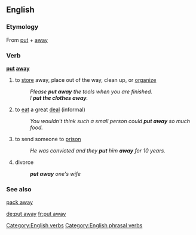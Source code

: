 ==English==

===Etymology===
From [[put]] + [[away]]

===Verb===
'''[[put]] [[away]]'''

# to [[store]] away, place out of the way, clean up, or [[organize]]
#:''Please '''put away''' the tools when you are finished.''
#:''I '''put the clothes away'''.''
# to [[eat]] a great [[deal]] (informal)
#:''You wouldn't think such a small person could '''put away''' so much food.''
# to send someone to [[prison]]
#:''He was convicted and they '''put''' him '''away''' for 10 years.''
# {{archaic}} divorce
#: '''''put away''' one's wife''

===See also===
[[pack away]]

[[Category:English verbs]]
[[Category:English phrasal verbs]]

[[de:put away]]
[[fr:put away]]